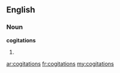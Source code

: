 ==English==

===Noun===
'''cogitations'''

# {{plural of|[[cogitation]]}}

[[ar:cogitations]]
[[fr:cogitations]]
[[my:cogitations]]